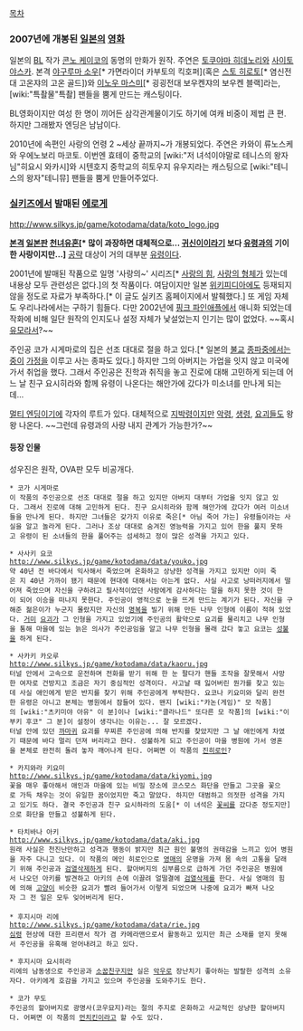 [[목차]]

=== 2007년에 개봉된 [[일본]]의 [[영화]] ===
일본의 [[BL]] 작가 [[콘노 케이코]]의 동명의 만화가 원작. 주연은 [[토쿠야마 히데노리]]와 [[사이토 야스카]]. 본격 [[야구루마 소우]][* 가면라이더 카부토의 킥호퍼](혹은 [[스토 히로토]][* 염신전대 고온쟈의 고온 골드])와 [[이노우 마스미]][* 굉굉전대 보우켄쟈의 보우켄 블랙]라는, [wiki:"특촬물"특촬] 팬들을 뿜게 만드는 캐스팅이다.

BL영화이지만 여성 한 명이 끼어든 삼각관계물이기도 하기에 여캐 비중이 제법 큰 편. 하지만 그래봤자 엔딩은 남남이다.

2010년에 속편인 사랑의 언령 2 ~세상 끝까지~가 개봉되었다. 주연은 카와이 류노스케와 우에노보리 마코토. 이번엔 효테이 중학교의 [wiki:"저 녀석이야말로 테니스의 왕자님"히요시 와카시]와 시텐호지 중학교의 히토우지 유우지라는 캐스팅으로 [wiki:"테니스의 왕자"테니뮤] 팬들을 뿜게 만들어주었다.



=== [[실키즈]]에서 발매된 [[에로게]] ===
http://www.silkys.jp/game/kotodama/data/koto_logo.jpg

'''[[본격]] [[일본]]판 [[천녀유혼]][* 많이 과장하면 대체적으로... [[귀신]]이이라기 보다 [[유령]]과의 기이한 사랑이지만...]''' [[공략]] 대상이 거의 대부분 [[유령]]이다.

2001년에 발매된 작품으로 일명 '사랑의~' 시리즈[* [[사랑의 힘]], [[사랑의 형체]]가 있는데 내용상 모두 관련성은 없다.]의 첫 작품이다.
여담이지만 일본 [[위키피디아]]에도 등재되지 않을 정도로 자료가 부족하다.[* 이 글도 실키즈 홈페이지에서 발췌했다.] 또 게임 자체도 우리나라에서는 구하기 힘들다. 다만 2002년에 [[핑크 파인애플]]에서 애니화 되었는데 작화에 비해 일단 원작의 인지도나 설정 자체가 낯설었는지 인기는 많이 없었다. ~~혹시 [[유모]]라서?~~

주인공 코가 시게마로의 집은 선조 대대로 절을 하고 있다.[* 일본의 [[불교]] [[종파]]중에서는 [[중]]이 [[가정]]을 이루고 사는 종파도 있다.]  하지만 그의 아버지는 가업을 잇지 않고 미국에 가서 취업을 했다. 그래서 주인공은 진학과 취직을 놓고 진로에 대해 고민하게 되는데 어느 날 친구 요시히라와 함께 유령이 나온다는 해안가에 갔다가 미소녀를 만나게 되는데...  

[[멀티 엔딩]]이기에 각자의 루트가 있다. 대체적으로 [[지박령]]이지만 [[악령]], [[생령]], [[요괴]]들도 왕왕 나온다. ~~그런데 유령과의 사랑 내지 관계가 가능한가?~~

==== 등장 인물 ====
성우진은 원작, OVA판 모두 비공개다.
 * 코가 시게마로
 이 작품의 주인공으로 선조 대대로 절을 하고 있지만 아버지 대부터 가업을 잇지 않고 있다. 그래서 진로에 대해 고민하게 된다. 친구 요시히라와 함께 해안가에 갔다가 여러 미소녀들을 만나게 된다. 하지만 그녀들은 갖가지 이유로 죽은[* 아님 죽어 가는] 유령들이라는 사실을 알고 놀라게 된다. 그러나 조상 대대로 숨겨진 영능력을 가지고 있어 한을 풀지 못하고 유령이 된 소녀들의 한을 풀어주는 섬세하고 정이 많은 성격을 가지고 있다. 

 * 사사키 요코
 http://www.silkys.jp/game/kotodama/data/youko.jpg
 약 40년 전 바다에서 익사해서 죽었으며 온화하고 상냥한 성격을 가지고 있지만 이미 죽은 지 40년 가까이 됐기 때문에 현대에 대해서는 아는게 없다. 사실 사고로 낭떠러지에서 떨어져 죽었으며 자신을 구하려고 필사적이었던 사람에게 감사하다는 말을 하지 못한 것이 한이 되어 이승을 떠나지 못한다. 주인공이 영적으로 눈을 뜨게 만드는 계기가 된다. 자신을 구해준 젊은이가 누군지 몰랐지만 자신의 [[명복]]을 빌기 위해 만든 나무 인형에 이름이 적혀 있었다. [[거미]] [[요괴]]가 그 인형을 가지고 있었기에 주인공의 활약으로 요괴를 물리치고 나무 인형을 통해 마을에 있는 늙은 의사가 주인공임을 알고 나무 인형을 몰래 갔다 놓고 요코는 [[성불]]을 하게 된다.  

 * 사카키 카오루
 http://www.silkys.jp/game/kotodama/data/kaoru.jpg
 터널 안에서 고속으로 운전하며 전화를 받기 위해 한 눈 팔다가 핸들 조작을 잘못해서 사망한 여자로 건방지고 조금은 자기 중심적인 성격이다. 사고날 때 잃어버린 뭔가를 찾고 있는데 사실 애인에게 받은 반지를 찾기 위해 주인공에게 부탁한다. 요코나 키요미와 달리 완전한 유령은 아니고 본체는 병원에서 잠들어 있다. 왠지 [wiki:"카논(게임)" 모 작품]의 [wiki:"츠키미야 아유" 이 분]이나 [wiki:"클라나드" 또다른 모 작품]의 [wiki:"이부키 후코" 그 분]이 설정이 생각나는 이유는... 잘 모르겠다.
 터널 안에 있던 [[까마귀]] 요괴를 무찌른 주인공에 의해 반지를 찾았지만 그 날 애인에게 차였기 때문에 바다 멀리 던져 버리라고 한다. 성불하게 되고 주인공이 마을 병원에 가서 영혼을 본체로 완전히 돌려 놓자 깨어나게 된다. 어쩌면 이 작품의 [[진히로인]]?

 * 카지와라 키요미
 http://www.silkys.jp/game/kotodama/data/kiyomi.jpg
 꽃을 매우 좋아해서 애인과 마을에 있는 비밀 장소에 코스모스 화단을 만들고 그곳을 꽃으로 가득 채우는 것이 유일한 꿈이었지만 죽고 말았다. 하지만 대범하고 의젓한 성격을 가지고 있기도 하다. 결국 주인공과 친구 요시하라의 도움[* 이 녀석은 [[꽃씨]]를 갔다준 정도지만]으로 화단을 만들고 성불하게 된다.

 * 타치바나 아키
 http://www.silkys.jp/game/kotodama/data/aki.jpg
 원래 사실은 천진난만하고 성격과 행동이 밝지만 최근 원인 불명의 권태감을 느끼고 있어 병원을 자주 다니고 있다. 이 작품의 메인 히로인으로 [[영매]]의 운명을 가져 몸 속의 고통을 달래기 위해 주인공과 [[검열삭제]]하게 된다. 할아버지의 심부름으로 급하게 가던 주인공은 병원에서 나오던 아키를 발견하고 아키의 손에 이끌려 얼떨결에 [[검열삭제]]를 한다. 사실 영매의 힘에 의해 [[고양이]] 비슷한 요괴가 빨려 들어가서 이렇게 되었으며 나중에 요괴가 빠져 나오자 그 전 일은 모두 잊어버리게 된다.
 
 * 후지시마 리에
 http://www.silkys.jp/game/kotodama/data/rie.jpg 
 [[심령]] 현상에 대한 프리랜서 작가 겸 카메라맨으로서 활동하고 있지만 최근 소재를 얻지 못해서 주인공을 유혹해 얻어내려고 하고 있다.

 * 후지시마 요시히라
 리에의 남동생으로 주인공과 [[소꿉친구]]지만 실은 [[악우]]로 장난치기 좋아하는 발랄한 성격의 소유자다. 아키에게 호감을 가지고 있으며 주인공을 도와주기도 한다. 

 * 코가 무도
 주인공의 할아버지로 광명사(코우묘지)라는 절의 주지로 온화하고 사교적인 상냥한 할아버지다. 어쩌면 이 작품의 [[먼치킨]]이라고 할 수도 있다.

